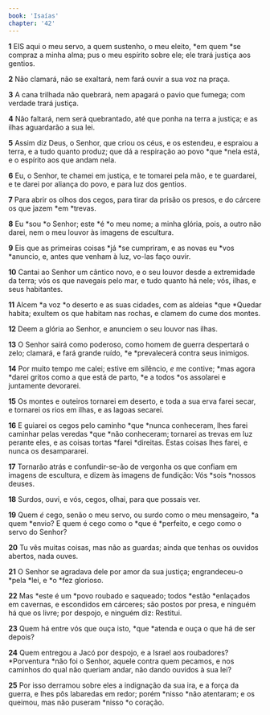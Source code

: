 ```yaml
---
book: 'Isaías'
chapter: '42'
---
```


**1** EIS aqui o meu servo, a quem sustenho, o meu eleito, *em quem *se compraz a minha alma; pus o meu espírito sobre ele; ele trará justiça aos gentios.

**2** Não clamará, não se exaltará, nem fará ouvir a sua voz na praça.

**3** A cana trilhada não quebrará, nem apagará o pavio que fumega; com verdade trará justiça.

**4** Não faltará, nem será quebrantado, até que ponha na terra a justiça; e as ilhas aguardarão a sua lei.

**5** Assim diz Deus, o Senhor, que criou os céus, e os estendeu, e espraiou a terra, e a tudo quanto produz; que dá a respiração ao povo *que *nela está, e o espírito aos que andam nela.

**6** Eu, o Senhor, te chamei em justiça, e te tomarei pela mão, e te guardarei, e te darei por aliança do povo, e para luz dos gentios.

**7** Para abrir os olhos dos cegos, para tirar da prisão os presos, e do cárcere os que jazem *em *trevas.

**8** Eu *sou *o Senhor; este *é *o meu nome; a minha glória, pois, a outro não darei, nem o meu louvor às imagens de escultura.

**9** Eis que as primeiras coisas *já *se cumpriram, e as novas eu *vos *anuncio, e, antes que venham à luz, vo-las faço ouvir.

**10** Cantai ao Senhor um cântico novo, e o seu louvor desde a extremidade da terra; vós os que navegais pelo mar, e tudo quanto há nele; vós, ilhas, e seus habitantes.

**11** Alcem *a voz *o deserto e as suas cidades, com as aldeias *que *Quedar habita; exultem os que habitam nas rochas, e clamem do cume dos montes.

**12** Deem a glória ao Senhor, e anunciem o seu louvor nas ilhas.

**13** O Senhor sairá como poderoso, como homem de guerra despertará o zelo; clamará, e fará grande ruído, *e *prevalecerá contra seus inimigos.

**14** Por muito tempo me calei; estive em silêncio, _e_ me contive; *mas agora *darei gritos como a que está de parto, *e a todos *os assolarei e juntamente devorarei.

**15** Os montes e outeiros tornarei em deserto, e toda a sua erva farei secar, e tornarei os rios em ilhas, e as lagoas secarei.

**16** E guiarei os cegos pelo caminho *que *nunca conheceram, lhes farei caminhar pelas veredas *que *não conheceram; tornarei as trevas em luz perante eles, e as coisas tortas *farei *direitas. Estas coisas lhes farei, e nunca os desampararei.

**17** Tornarão atrás e confundir-se-ão de vergonha os que confiam em imagens de escultura, e dizem às imagens de fundição: Vós *sois *nossos deuses.

**18** Surdos, ouvi, e vós, cegos, olhai, para que possais ver.

**19** Quem _é_ cego, senão o meu servo, ou surdo como o meu mensageiro, *a quem *envio? E quem é cego como o *que é *perfeito, e cego como o servo do Senhor?

**20** Tu vês muitas coisas, mas não as guardas; ainda que tenhas os ouvidos abertos, nada ouves.

**21** O Senhor se agradava dele por amor da sua justiça; engrandeceu-o *pela *lei, e *o *fez glorioso.

**22** Mas *este é um *povo roubado e saqueado; todos *estão *enlaçados em cavernas, e escondidos em cárceres; são postos por presa, e ninguém há que os livre; por despojo, e ninguém diz: Restitui.

**23** Quem há entre vós que ouça isto, *que *atenda e ouça o que há de ser depois?

**24** Quem entregou a Jacó por despojo, e a Israel aos roubadores? *Porventura *não foi o Senhor, aquele contra quem pecamos, e nos caminhos do qual não queriam andar, não dando ouvidos à sua lei?

**25** Por isso derramou sobre eles a indignação da sua ira, e a força da guerra, e lhes pôs labaredas em redor; porém *nisso *não atentaram; e os queimou, mas não puseram *nisso *o coração.
